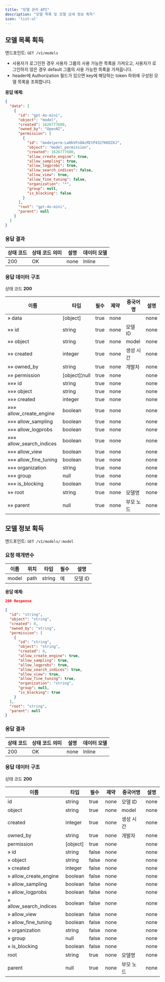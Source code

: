 ```yaml
---
title: "모델 관리 API"
description: "모델 목록 및 모델 상세 정보 획득"
icon: 'list-ul'
---
```


## 모델 목록 획득

엔드포인트: `GET /v1/models`

- 사용자가 로그인한 경우 사용자 그룹의 사용 가능한 목록을 가져오고, 사용자가 로그인하지 않은 경우 default 그룹의 사용 가능한 목록을 가져옵니다.
- header에 Authorization 필드가 있으면 key에 해당하는 token 하위에 구성된 모델 목록을 조회합니다.

**응답 예제:**

```json
{
  "data": [
    {
      "id": "gpt-4o-mini",
      "object": "model",
      "created": 1626777600,
      "owned_by": "OpenAI",
      "permission": [
        {
          "id": "modelperm-LwHkVFn8AcMItP432fKKDIKJ",
          "object": "model_permission",
          "created": 1626777600,
          "allow_create_engine": true,
          "allow_sampling": true,
          "allow_logprobs": true,
          "allow_search_indices": false,
          "allow_view": true,
          "allow_fine_tuning": false,
          "organization": "*",
          "group": null,
          "is_blocking": false
        }
      ],
      "root": "gpt-4o-mini",
      "parent": null
    }
  ]
}
```

### 응답 결과

|상태 코드 | 상태 코드 의미 | 설명 | 데이터 모델|
|---|---|---|---|
|200|OK|none|Inline|

### 응답 데이터 구조

상태 코드 **200**

|이름 | 타입 | 필수 | 제약 | 중국어명 | 설명|
|---|---|---|---|---|---|
|» data|[object]|true|none||none|
|»» id|string|true|none|모델 ID|none|
|»» object|string|true|none|model|none|
|»» created|integer|true|none|생성 시간|none|
|»» owned_by|string|true|none|개발자|none|
|»» permission|[object]¦null|true|none||none|
|»»» id|string|true|none||none|
|»»» object|string|true|none||none|
|»»» created|integer|true|none||none|
|»»» allow_create_engine|boolean|true|none||none|
|»»» allow_sampling|boolean|true|none||none|
|»»» allow_logprobs|boolean|true|none||none|
|»»» allow_search_indices|boolean|true|none||none|
|»»» allow_view|boolean|true|none||none|
|»»» allow_fine_tuning|boolean|true|none||none|
|»»» organization|string|true|none||none|
|»»» group|null|true|none||none|
|»»» is_blocking|boolean|true|none||none|
|»» root|string|true|none|모델명|none|
|»» parent|null|true|none|부모 노드|none|

## 모델 정보 획득

엔드포인트: `GET /v1/models/:model`

### 요청 매개변수

|이름 | 위치 | 타입 | 필수 | 설명|
|---|---|---|---|---|
|model|path|string| 예 |모델 ID|

**응답 예제:**

```json
200 Response
```

```json
{
  "id": "string",
  "object": "string",
  "created": 0,
  "owned_by": "string",
  "permission": [
    {
      "id": "string",
      "object": "string",
      "created": 0,
      "allow_create_engine": true,
      "allow_sampling": true,
      "allow_logprobs": true,
      "allow_search_indices": true,
      "allow_view": true,
      "allow_fine_tuning": true,
      "organization": "string",
      "group": null,
      "is_blocking": true
    }
  ],
  "root": "string",
  "parent": null
}
```

### 응답 결과

|상태 코드 | 상태 코드 의미 | 설명 | 데이터 모델|
|---|---|---|---|
|200|OK|none|Inline|

### 응답 데이터 구조

상태 코드 **200**

|이름 | 타입 | 필수 | 제약 | 중국어명 | 설명|
|---|---|---|---|---|---|
|id|string|true|none|모델 ID|none|
|object|string|true|none|model|none|
|created|integer|true|none|생성 시간|none|
|owned_by|string|true|none|개발자|none|
|permission|[object]|true|none||none|
|» id|string|false|none||none|
|» object|string|false|none||none|
|» created|integer|false|none||none|
|» allow_create_engine|boolean|false|none||none|
|» allow_sampling|boolean|false|none||none|
|» allow_logprobs|boolean|false|none||none|
|» allow_search_indices|boolean|false|none||none|
|» allow_view|boolean|false|none||none|
|» allow_fine_tuning|boolean|false|none||none|
|» organization|string|false|none||none|
|» group|null|false|none||none|
|» is_blocking|boolean|false|none||none|
|root|string|true|none|모델명|none|
|parent|null|true|none|부모 노드|none|